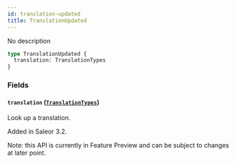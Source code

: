 ```yaml
---
id: translation-updated
title: TranslationUpdated
---
```



No description

```graphql
type TranslationUpdated {
  translation: TranslationTypes
}
```


### Fields

#### `translation` ([`TranslationTypes`](../../../developer/api-reference/unions/translation-types))

Look up a translation.

Added in Saleor 3.2.

Note: this API is currently in Feature Preview and can be subject to changes at later point.




